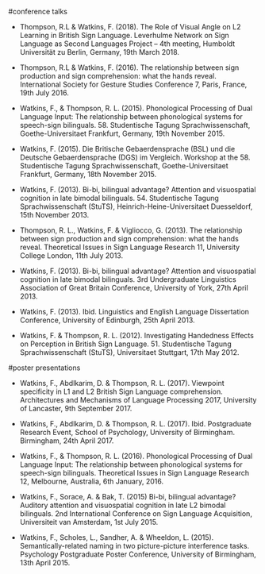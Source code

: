 

#conference talks

* Thompson, R.L & Watkins, F. (2018). The Role of Visual Angle on L2 Learning in British Sign Language. Leverhulme Network on Sign Language as Second Languages Project – 4th meeting, Humboldt Universität zu Berlin, Germany, 19th March 2018.

* Thompson, R.L & Watkins, F. (2016). The relationship between sign production and sign comprehension: what the hands reveal. International Society for Gesture Studies Conference 7, Paris, France, 19th July 2016.

* Watkins, F., & Thompson, R. L. (2015). Phonological Processing of Dual Language Input: The relationship between phonological systems for speech-sign bilinguals. 58. Studentische Tagung Sprachwissenschaft, Goethe-Universitaet Frankfurt, Germany, 19th November 2015.

* Watkins, F. (2015). Die Britische Gebaerdensprache (BSL) und die Deutsche Gebaerdensprache (DGS) im Vergleich. Workshop at the 58. Studentische Tagung Sprachwissenschaft, Goethe-Universitaet Frankfurt, Germany, 18th November 2015.

* Watkins, F. (2013). Bi-bi, bilingual advantage? Attention and visuospatial cognition in late bimodal bilinguals. 54. Studentische Tagung Sprachwissenschaft (StuTS), Heinrich-Heine-Universitaet Duesseldorf, 15th November 2013.

* Thompson, R. L., Watkins, F. & Vigliocco, G. (2013). The relationship between sign production and sign comprehension: what the hands reveal. Theoretical Issues in Sign Language Research 11, University College London, 11th July 2013.

* Watkins, F. (2013). Bi-bi, bilingual advantage? Attention and visuospatial cognition in late bimodal bilinguals. 3rd Undergraduate Linguistics Association of Great Britain Conference, University of York, 27th April 2013.

* Watkins, F. (2013). Ibid. Linguistics and English Language Dissertation Conference, University of Edinburgh, 25th April 2013.

* Watkins, F. & Thompson, R. L. (2012). Investigating Handedness Effects on Perception in British Sign Language. 51. Studentische Tagung Sprachwissenschaft (StuTS), Universitaet Stuttgart, 17th May 2012.


#poster presentations


* Watkins, F., Abdlkarim, D. & Thompson, R. L. (2017). Viewpoint specificity in L1 and L2 British Sign Language comprehension. Architectures and Mechanisms of Language Processing 2017, University of Lancaster, 9th September 2017.

* Watkins, F., Abdlkarim, D. & Thompson, R. L. (2017). Ibid. Postgraduate Research Event, School of Psychology, University of Birmingham. Birmingham, 24th April 2017.

* Watkins, F., & Thompson, R. L. (2016). Phonological Processing of Dual Language Input: The relationship between phonological systems for speech-sign bilinguals. Theoretical Issues in Sign Language Research 12, Melbourne, Australia, 6th January, 2016.

* Watkins, F., Sorace, A. & Bak, T. (2015) Bi-bi, bilingual advantage? Auditory attention and visuospatial cognition in late L2 bimodal bilinguals. 2nd International Conference on Sign Language Acquisition, Universiteit van Amsterdam, 1st July 2015.

* Watkins, F., Scholes, L., Sandher, A. & Wheeldon, L. (2015). Semantically-related naming in two picture-picture interference tasks. Psychology Postgraduate Poster Conference, University of Birmingham, 13th April 2015.